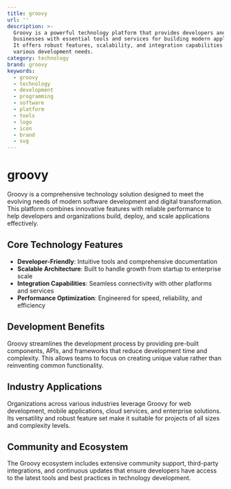 ```yaml
---
title: groovy
url: ''
description: >-
  Groovy is a powerful technology platform that provides developers and
  businesses with essential tools and services for building modern applications.
  It offers robust features, scalability, and integration capabilities for
  various development needs.
category: technology
brand: groovy
keywords:
  - groovy
  - technology
  - development
  - programming
  - software
  - platform
  - tools
  - logo
  - icon
  - brand
  - svg
---
```


# groovy

Groovy is a comprehensive technology solution designed to meet the evolving needs of modern software development and digital transformation. This platform combines innovative features with reliable performance to help developers and organizations build, deploy, and scale applications effectively.

## Core Technology Features

- **Developer-Friendly**: Intuitive tools and comprehensive documentation
- **Scalable Architecture**: Built to handle growth from startup to enterprise scale
- **Integration Capabilities**: Seamless connectivity with other platforms and services
- **Performance Optimization**: Engineered for speed, reliability, and efficiency

## Development Benefits

Groovy streamlines the development process by providing pre-built components, APIs, and frameworks that reduce development time and complexity. This allows teams to focus on creating unique value rather than reinventing common functionality.

## Industry Applications

Organizations across various industries leverage Groovy for web development, mobile applications, cloud services, and enterprise solutions. Its versatility and robust feature set make it suitable for projects of all sizes and complexity levels.

## Community and Ecosystem

The Groovy ecosystem includes extensive community support, third-party integrations, and continuous updates that ensure developers have access to the latest tools and best practices in technology development.

